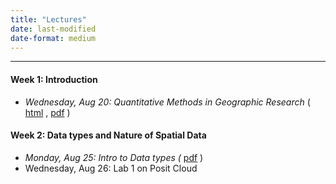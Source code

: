 ```yaml
---
title: "Lectures"
date: last-modified
date-format: medium
---
```


------------------------------------------------------------------------

#### Week 1: Introduction

-   *Wednesday, Aug 20: Quantitative Methods in Geographic Research* ( [html](./lectures/1_introduction/1_introduction.html){target="_blank"} , [pdf](./lectures/1_introduction/1_introduction.pdf){target="_blank"} )

#### Week 2: Data types and Nature of Spatial Data

-   *Monday, Aug 25: Intro to Data types (* [pdf](./lectures/2_datatypes/Lecture2_spatialDataTypes.pdf){target="_blank"} )
-   Wednesday, Aug 26: Lab 1 on Posit Cloud
